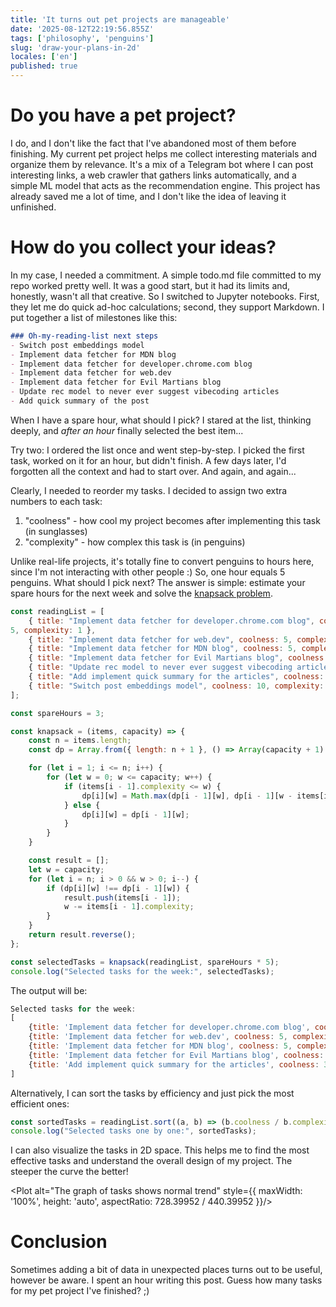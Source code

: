 ```yaml
---
title: 'It turns out pet projects are manageable'
date: '2025-08-12T22:19:56.855Z'
tags: ['philosophy', 'penguins']
slug: 'draw-your-plans-in-2d'
locales: ['en']
published: true
---
```



# Do you have a pet project?
I do, and I don't like the fact that I've abandoned most of them before finishing.
My current pet project helps me collect interesting materials and organize them by relevance. It's a mix of a Telegram bot where I can post interesting links, a web crawler that gathers links automatically, and a simple ML model that acts as the recommendation engine.
This project has already saved me a lot of time, and I don't like the idea of leaving it unfinished.

# How do you collect your ideas?
In my case, I needed a commitment. A simple todo.md file committed to my repo worked pretty well.
It was a good start, but it had its limits and, honestly, wasn't all that creative.
So I switched to Jupyter notebooks. First, they let me do quick ad-hoc calculations; second, they support Markdown.
I put together a list of milestones like this:

```markdown
### Oh-my-reading-list next steps
- Switch post embeddings model
- Implement data fetcher for MDN blog
- Implement data fetcher for developer.chrome.com blog
- Implement data fetcher for web.dev
- Implement data fetcher for Evil Martians blog
- Update rec model to never ever suggest vibecoding articles
- Add quick summary of the post
```

When I have a spare hour, what should I pick? I stared at the list, thinking deeply, and _after an hour_ finally selected the best item...

Try two: I ordered the list once and went step-by-step. I picked the first task, worked on it for an hour, but didn't finish. A few days later, I'd forgotten all the context and had to start over.
And again, and again...

Clearly, I needed to reorder my tasks. I decided to assign two extra numbers to each task:
1. "coolness" - how cool my project becomes after implementing this task (in sunglasses)
2. "complexity" - how complex this task is (in penguins)

Unlike real-life projects, it's totally fine to convert penguins to hours here, since I'm not interacting with other people :)
So, one hour equals 5 penguins. What should I pick next? The answer is simple: estimate your spare hours for the next week and solve the
[knapsack problem](https://en.wikipedia.org/wiki/Knapsack_problem).

```javascript
const readingList = [
    { title: "Implement data fetcher for developer.chrome.com blog", coolness:
5, complexity: 1 },
    { title: "Implement data fetcher for web.dev", coolness: 5, complexity: 1 },
    { title: "Implement data fetcher for MDN blog", coolness: 5, complexity: 1 },
    { title: "Implement data fetcher for Evil Martians blog", coolness: 5, complexity: 1 },
    { title: "Update rec model to never ever suggest vibecoding articles", coolness: 10, complexity: 25 },
    { title: "Add implement quick summary for the articles", coolness: 3, complexity: 10 },
    { title: "Switch post embeddings model", coolness: 10, complexity: 25 }
];

const spareHours = 3;

const knapsack = (items, capacity) => {
    const n = items.length;
    const dp = Array.from({ length: n + 1 }, () => Array(capacity + 1).fill(0));

    for (let i = 1; i <= n; i++) {
        for (let w = 0; w <= capacity; w++) {
            if (items[i - 1].complexity <= w) {
                dp[i][w] = Math.max(dp[i - 1][w], dp[i - 1][w - items[i - 1].complexity] + items[i - 1].coolness);
            } else {
                dp[i][w] = dp[i - 1][w];
            }
        }
    }

    const result = [];
    let w = capacity;
    for (let i = n; i > 0 && w > 0; i--) {
        if (dp[i][w] !== dp[i - 1][w]) {
            result.push(items[i - 1]);
            w -= items[i - 1].complexity;
        }
    }
    return result.reverse();
};

const selectedTasks = knapsack(readingList, spareHours * 5);
console.log("Selected tasks for the week:", selectedTasks);
```

The output will be:

```javascript
Selected tasks for the week:
[
    {title: 'Implement data fetcher for developer.chrome.com blog', coolness: 5, complexity: 1},
    {title: 'Implement data fetcher for web.dev', coolness: 5, complexity: 1},
    {title: 'Implement data fetcher for MDN blog', coolness: 5, complexity: 1},
    {title: 'Implement data fetcher for Evil Martians blog', coolness: 5, complexity: 1},
    {title: 'Add implement quick summary for the articles', coolness: 3, complexity: 10}
]
```

Alternatively, I can sort the tasks by efficiency and just pick the most efficient ones:

```javascript
const sortedTasks = readingList.sort((a, b) => (b.coolness / b.complexity) - (a.coolness / a.complexity));
console.log("Selected tasks one by one:", sortedTasks);
```

I can also visualize the tasks in 2D space. This helps me to find the most effective tasks and understand the overall design of my project.
The steeper the curve the better!

<Plot alt="The graph of tasks shows normal trend" style={{
    maxWidth: '100%',
    height: 'auto',
    aspectRatio: 728.39952 / 440.39952
}}/>

# Conclusion
Sometimes adding a bit of data in unexpected places turns out to be useful, however be aware. I spent an hour writing this post. Guess how many tasks for my pet project I've finished? ;)
